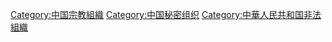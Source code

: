 {{Catmore|会道門}}

{{DEFAULTSORT:Huì dào mén}}
[[Category:中国宗教組織|Category:中国宗教組織]]
[[Category:中国秘密组织|Category:中国秘密组织]]
[[Category:中華人民共和国非法組織|Category:中華人民共和国非法組織]]